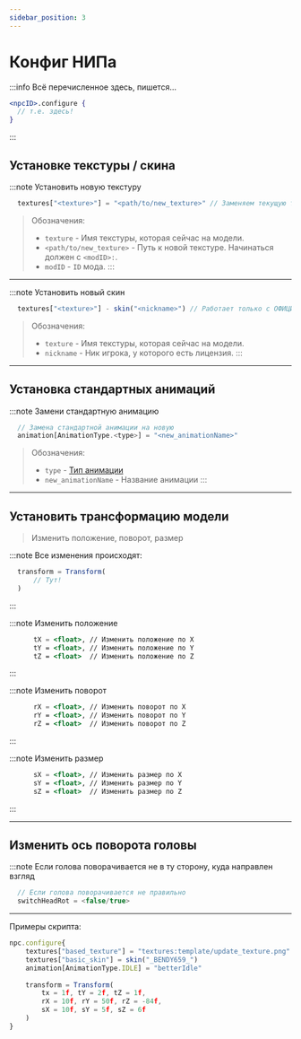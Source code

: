 ```yaml
---
sidebar_position: 3
---
```


# Конфиг НИПа

:::info Всё перечисленное здесь, пишется...
```jsx
<npcID>.configure {
  // т.е. здесь!
}
```
:::

## Установке текстуры / скина

:::note Установить новую текстуру
```jsx
  textures["<texture>"] = "<path/to/new_texture>" // Заменяем текущую текстуру на навую
```
> Обозначения:
> - `texture` - Имя текстуры, которая сейчас на модели.
> - `<path/to/new_texture>` - Путь к новой текстуре. Начинаться должен с `<modID>:`.
>  - `modID` - `ID` мода.
:::

---

:::note Установить новый скин
```jsx
  textures["<texture>"] - skin("<nickname>") // Работает только с ОФИЦИАЛЬНЫМИ скинами Mojang. Вводите корректно имя, иначе -> краш
```
> Обозначения:
> - `texture` - Имя текстуры, которая сейчас на модели.
> - `nickname` - Ник игрока, у которого есть лицензия.
:::

---

## Установка стандартных анимаций

:::note Замени стандартную анимацию
```jsx
  // Замена стандартной анимации на новую
  animation[AnimationType.<type>] = "<new_animationName>"
```
> Обозначения:
> - `type` - [Тип анимации](../../Tools/standartAnimationType)
> - `new_animationName` - Название анимации
:::

---

## Установить трансформацию модели

> Изменить положение, поворот, размер

:::note Все изменения происходят:
```jsx
  transform = Transform(
      // Тут!
  )
```
:::

:::note Изменить положение
```jsx
      tX = <float>, // Изменить положение по X
      tY = <float>, // Изменить положение по Y
      tZ = <float>  // Изменить положение по Z
```
:::

:::note Изменить поворот
```jsx
      rX = <float>, // Изменить поворот по X
      rY = <float>, // Изменить поворот по Y
      rZ = <float>  // Изменить поворот по Z
```
:::

:::note Изменить размер
```jsx
      sX = <float>, // Изменить размер по X
      sY = <float>, // Изменить размер по Y
      sZ = <float>  // Изменить размер по Z
```
:::

---

## Изменить ось поворота головы

:::note Если голова поворачивается не в ту сторону, куда направлен взгляд
```jsx
  // Если голова поворачивается не правильно
  switchHeadRot = <false/true>
```

---

Примеры скрипта:
```jsx
npc.configure{
    textures["based_texture"] = "textures:template/update_texture.png"
    textures["basic_skin"] = skin("_BENDY659_")
    animation[AnimationType.IDLE] = "betterIdle"
    
    transform = Transform(
        tx = 1f, tY = 2f, tZ = 1f,
        rX = 10f, rY = 50f, rZ = -84f,
        sX = 10f, sY = 5f, sZ = 6f
    )
}
```
